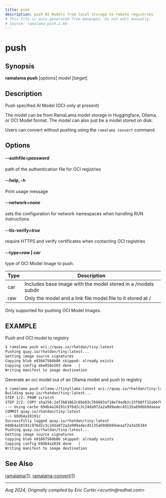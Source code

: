 ```yaml
---
title: push
description: push AI Models from local storage to remote registries
# This file is auto-generated from manpages. Do not edit manually.
# Source: ramalama-push.1.md
---
```


# push

## Synopsis
**ramalama push** [*options*] *model* [*target*]

## Description
Push specified AI Model (OCI-only at present)

The model can be from RamaLama model storage in Huggingface, Ollama, or OCI Model format.
The model can also just be a model stored on disk.

Users can convert without pushing using the `ramalama convert` command.

## Options

#### **--authfile**=*password*
path of the authentication file for OCI registries

#### **--help**, **-h**
Print usage message

#### **--network**=*none*
sets the configuration for network namespaces when handling RUN instructions

#### **--tls-verify**=*true*
require HTTPS and verify certificates when contacting OCI registries

#### **--type**=*raw* | *car*

type of OCI Model Image to push.

| Type | Description                                                   |
| ---- | ------------------------------------------------------------- |
| car  | Includes base image with the model stored in a /models subdir |
| raw  | Only the model and a link file model.file to it stored at /   |

Only supported for pushing OCI Model Images.

## EXAMPLE

Push and OCI model to registry
```bash
$ ramalama push oci://quay.io/rhatdan/tiny:latest
Pushing quay.io/rhatdan/tiny:latest...
Getting image source signatures
Copying blob e0166756db86 skipped: already exists
Copying config ebe856e203 done   |
Writing manifest to image destination
```

Generate an oci model out of an Ollama model and push to registry
```bash
$ ramalama push ollama://tinyllama:latest oci://quay.io/rhatdan/tiny:latest
Building quay.io/rhatdan/tiny:latest...
STEP 1/2: FROM scratch
STEP 2/2: COPY sha256:2af3b81862c6be03c769683af18efdadb2c33f60ff32ab6f83e42c043d6c7816 /model
--> Using cache 69db4a10191c976d2c3c24da972a2a909adec45135a69dbb9daeaaf2a3a36344
COMMIT quay.io/rhatdan/tiny:latest
--> 69db4a10191c
Successfully tagged quay.io/rhatdan/tiny:latest
69db4a10191c976d2c3c24da972a2a909adec45135a69dbb9daeaaf2a3a36344
Pushing quay.io/rhatdan/tiny:latest...
Getting image source signatures
Copying blob e0166756db86 skipped: already exists
Copying config 69db4a1019 done   |
Writing manifest to image destination
```

## See Also
[ramalama(1)](/docs/commands/ramalama/), [ramalama-convert(1)](/docs/commands/ramalama/convert)

---

*Aug 2024, Originally compiled by Eric Curtin &lt;ecurtin&#64;redhat.com&gt;*